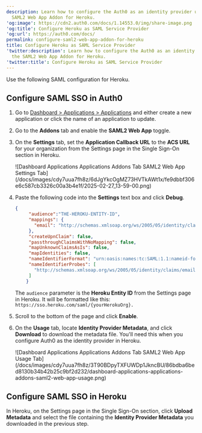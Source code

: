 ```yaml
---
description: Learn how to configure the Auth0 as an identity provider using the
  SAML2 Web App Addon for Heroku.
'og:image': https://cdn2.auth0.com/docs/1.14553.0/img/share-image.png
'og:title': Configure Heroku as SAML Service Provider
'og:url': https://auth0.com/docs/
permalink: configure-saml2-web-app-addon-for-heroku
title: Configure Heroku as SAML Service Provider
'twitter:description': Learn how to configure the Auth0 as an identity provider using
  the SAML2 Web App Addon for Heroku.
'twitter:title': Configure Heroku as SAML Service Provider
---
```

Use the following <Tooltip tip="Security Assertion Markup Language (SAML): Standardized protocol allowing two parties to exchange authentication information without a password." cta="View Glossary" href="/docs/glossary?term=SAML">SAML</Tooltip> configuration for Heroku.

## Configure SAML SSO in Auth0

1. Go to [Dashboard > Applications > Applications](https://manage.auth0.com/#/applications) and either create a new application or click the name of an application to update.
2. Go to the **Addons** tab and enable the **SAML2 Web App** toggle.
3. On the **Settings** tab, set the **Application Callback URL** to the **ACS URL** for your organization from the Settings page in the Single Sign-On section in Heroku.

   <Frame>![Dashboard Applications Applications Addons Tab SAML2 Web App Settings Tab](/docs/images/cdy7uua7fh8z/6dJgYkcOgMZ73HVTkAWt1x/fe9dbbf306e6c587cb3326c00a3b4e1f/2025-02-27_13-59-00.png)</Frame>
4. Paste the following code into the **Settings** text box and click **Debug**.

   ```json lines
   {
        "audience":"THE-HEROKU-ENTITY-ID",
        "mappings": {
          "email": "http://schemas.xmlsoap.org/ws/2005/05/identity/claims/emailaddress"
        },
        "createUpnClaim": false,
        "passthroughClaimsWithNoMapping": false,
        "mapUnknownClaimsAsIs": false,
        "mapIdentities": false,
        "nameIdentifierFormat": "urn:oasis:names:tc:SAML:1.1:nameid-format:emailAddress",
        "nameIdentifierProbes": [
          "http://schemas.xmlsoap.org/ws/2005/05/identity/claims/emailaddress"
        ]
       }
   ```


   

   

   The `audience` parameter is the **Heroku Entity ID** from the Settings page in Heroku. It will be formatted like this: `https://sso.heroku.com/saml/{yourHerokuOrg}.`
5. Scroll to the bottom of the page and click **Enable**.
6. On the **Usage** tab, locate **Identity Provider Metadata**, and click **Download** to download the metadata file. You'll need this when you configure Auth0 as the identity provider in Heroku.

   <Frame>![Dashboard Applications Applications Addons Tab SAML2 Web App Usage Tab](/docs/images/cdy7uua7fh8z/3T90BDpyTXFUWDp1JkncBU/86bdba6bed8130b34b42b25c9bf2d232/dashboard-applications-applications-addons-saml2-web-app-usage.png)</Frame>

## Configure SAML SSO in Heroku

In Heroku, on the Settings page in the <Tooltip tip="Single Sign-On (SSO): Service that, after a user logs into one applicaton, automatically logs that user in to other applications." cta="View Glossary" href="/docs/glossary?term=Single+Sign-On">Single Sign-On</Tooltip> section, click **Upload Metadata** and select the file containing the **<Tooltip tip="Identity Provider (IdP): Service that stores and manages digital identities." cta="View Glossary" href="/docs/glossary?term=Identity+Provider">Identity Provider</Tooltip> Metadata** you downloaded in the previous step.